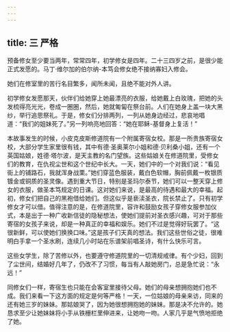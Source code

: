 ```yaml
---
---
---
```

title: 三 严格
---




预备修女至少要当两年，常常四年，初学修女是四年。二十三四岁之前，是很少能正式发愿的。马丁·维尔加的伯尔纳-本笃会修女绝不接纳寡妇入修会。

她们在修室里的苦行名目繁多，闻所未闻，且绝不能对外人讲。

初学修女发愿那天，伙伴们给她穿上她最漂亮的衣服，给她戴上白玫瑰，把她的头发梳得亮光光，卷成一圈圈，然后，她就匍匐在祭台前。人们在她身上盖一块大黑纱，举行追思祭礼。于是，修女们分排两列，一列从她身边经过，悲哀地唱道：“我们的姐妹死了。”另一列响亮地回答：“她在耶稣-基督身上复活！”

本故事发生的时候，小皮克皮斯修道院有一个附属寄宿女校。那是一所贵族寄宿女校，大部分学生家里很有钱，其中有德·圣奥莱尔小姐和德·贝利桑小姐，还有一个英国姑娘，姓德·塔尔波，是天主教的名门望族。这些姑娘关在修道院里，受修女们的教育，在仇视尘世和这个世纪中长大。一天，她们中的一个对我们说：“看见街上的铺路石，我就浑身战栗。”她们穿蓝色服装，戴白色软帽，胸前佩戴一枚银质镀金或铜质的圣灵像。遇到重大节日，特别是圣玛尔泰节，她们可以一整天穿上修女的衣服，做圣本笃规定的日课。这对她们来说，是最高的待遇和最大的幸福。起初，修女们把自己的黑袍借给她们。但这似乎是亵渎圣衣，院长禁止了。只有初学修女才可以借。值得注意的是，在修道院里，容许和鼓励女孩子穿修女服参加仪式，本是出于一种广收新信徒的隐秘想法，使她们提前对圣衣感兴趣，可对于那些寄宿的女孩子来说，却是一种真正的幸福和娱乐。她们不过是觉得好玩罢了。“这很新鲜，可以使她们换换口味。”这是孩子们天真的想法。我们这些世俗之徒，很难明白手拿一个圣水刷，连续几小时站在乐谱架前唱圣诗，有什么快乐可言。

这些女学生，除了苦修以外，也要遵守修道院里的一切清规戒律。有个少妇，回到了尘世间，结婚好几年了，仍改不了习惯，每当有人敲她房门，总是急忙说：“永远！”

同修女们一样，寄宿生也只能在会客室里接待父母。她们的母亲想拥抱她们也不成。我们来看一下这方面的规定是何等严格！一天，一位姑娘的母亲来访，同来的还有她三岁的妹妹。那姑娘哭了，因为她很想拥抱她的妹妹。那是决不允许的。她恳求至少让她妹妹将小手从铁栅栏里伸进来，让她吻一吻。人家几乎是气愤地拒绝了她。